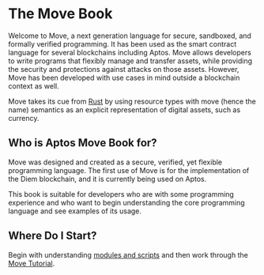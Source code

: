 # The Move Book

Welcome to Move, a next generation language for secure, sandboxed, and formally verified programming. It has been used as the smart contract language for several blockchains including Aptos. Move allows developers to write programs that flexibly manage and transfer assets, while providing the security and protections against attacks on those assets. However, Move has been developed with use cases in mind outside a blockchain context as well.

Move takes its cue from [Rust](https://www.rust-lang.org/) by using resource types with move (hence the name) semantics as an explicit representation of digital assets, such as currency.

## Who is Aptos Move Book for?

Move was designed and created as a secure, verified, yet flexible programming language. The first use of Move is for the implementation of the Diem blockchain, and it is currently being used on Aptos.

This book is suitable for developers who are with some programming experience and who want to begin understanding the core programming language and see examples of its usage.

## Where Do I Start?

Begin with understanding [modules and scripts](./book/modules-and-scripts.mdx) and then work through the [Move Tutorial](./book/move-tutorial.mdx).
